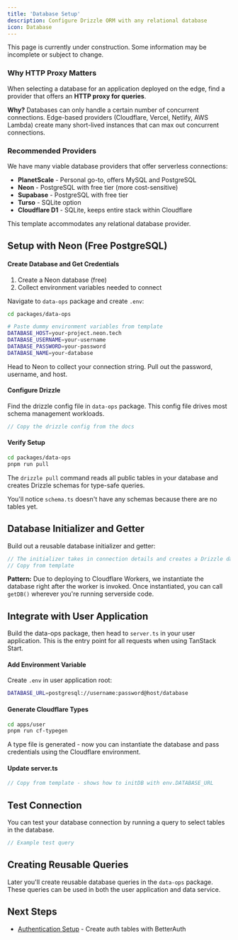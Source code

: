 ```yaml
---
title: 'Database Setup'
description: Configure Drizzle ORM with any relational database
icon: Database
---
```



<Callout title="Work in Progress" type="warning">
  This page is currently under construction. Some information may be incomplete or subject to change.
</Callout>

### Why HTTP Proxy Matters

When selecting a database for an application deployed on the edge, find a provider that offers an **HTTP proxy for queries**.

**Why?** Databases can only handle a certain number of concurrent connections. Edge-based providers (Cloudflare, Vercel, Netlify, AWS Lambda) create many short-lived instances that can max out concurrent connections.

### Recommended Providers

We have many viable database providers that offer serverless connections:

- **PlanetScale** - Personal go-to, offers MySQL and PostgreSQL
- **Neon** - PostgreSQL with free tier (more cost-sensitive)
- **Supabase** - PostgreSQL with free tier
- **Turso** - SQLite option
- **Cloudflare D1** - SQLite, keeps entire stack within Cloudflare

This template accommodates any relational database provider.

## Setup with Neon (Free PostgreSQL)

<Steps>
<Step>

#### Create Database and Get Credentials

1. Create a Neon database (free)
2. Collect environment variables needed to connect

Navigate to `data-ops` package and create `.env`:

```bash
cd packages/data-ops
```

```bash title="packages/data-ops/.env"
# Paste dummy environment variables from template
DATABASE_HOST=your-project.neon.tech
DATABASE_USERNAME=your-username
DATABASE_PASSWORD=your-password
DATABASE_NAME=your-database
```

Head to Neon to collect your connection string. Pull out the password, username, and host.

</Step>

<Step>

#### Configure Drizzle

Find the drizzle config file in `data-ops` package. This config file drives most schema management workloads.

```ts title="packages/data-ops/drizzle.config.ts"
// Copy the drizzle config from the docs
```

</Step>

<Step>

#### Verify Setup

```bash
cd packages/data-ops
pnpm run pull
```

The `drizzle pull` command reads all public tables in your database and creates Drizzle schemas for type-safe queries. 

You'll notice `schema.ts` doesn't have any schemas because there are no tables yet.

</Step>
</Steps>

## Database Initializer and Getter

Build out a reusable database initializer and getter:

```ts title="packages/data-ops/src/db.ts"
// The initializer takes in connection details and creates a Drizzle database client
// Copy from template
```

**Pattern:** Due to deploying to Cloudflare Workers, we instantiate the database right after the worker is invoked. Once instantiated, you can call `getDB()` wherever you're running serverside code.

## Integrate with User Application

Build the data-ops package, then head to `server.ts` in your user application. This is the entry point for all requests when using TanStack Start.

<Steps>
<Step>

#### Add Environment Variable

Create `.env` in user application root:

```bash title="apps/user/.env"
DATABASE_URL=postgresql://username:password@host/database
```

</Step>

<Step>

#### Generate Cloudflare Types

```bash
cd apps/user
pnpm run cf-typegen
```

A type file is generated - now you can instantiate the database and pass credentials using the Cloudflare environment.

</Step>

<Step>

#### Update server.ts

```ts title="apps/user/app/server.ts"
// Copy from template - shows how to initDB with env.DATABASE_URL
```

</Step>
</Steps>

## Test Connection

You can test your database connection by running a query to select tables in the database.

```ts
// Example test query
```

## Creating Reusable Queries

Later you'll create reusable database queries in the `data-ops` package. These queries can be used in both the user application and data service.

## Next Steps

- [Authentication Setup](/docs/building-your-product/yugen/authentication) - Create auth tables with BetterAuth

